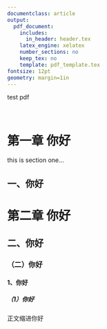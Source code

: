 ```yaml
---
documentclass: article
output:
  pdf_document:
    includes:
      in_header: header.tex
    latex_engine: xelatex
    number_sections: no
    keep_tex: no
    template: pdf_template.tex 
fontsize: 12pt
geometry: margin=1in
---
```

\pagenumbering{gobble}
test pdf

\centering
\LARGE
\textbf{目}&nbsp;&nbsp;\textbf{录}

\normalsize
\raggedright
\setcounter{tocdepth}{5}
\tableofcontents 

\clearpage

\normalsize
\pagenumbering{arabic}


# 第一章&nbsp;你好
this is section one...

## 一、你好

\clearpage


\pagestyle{fancy}
\fancyhf{}
\fancyhead[LE,RO]{\footnotesize 你好页脚}
\fancyfoot[C]{\footnotesize \thepage}
\raggedright
\clearpage

# 第二章&nbsp;你好

## 二、你好

### （二）你好

#### 1、你好

##### （1）你好

\setlength{\parindent}{2em}
\normalsize

正文缩进你好